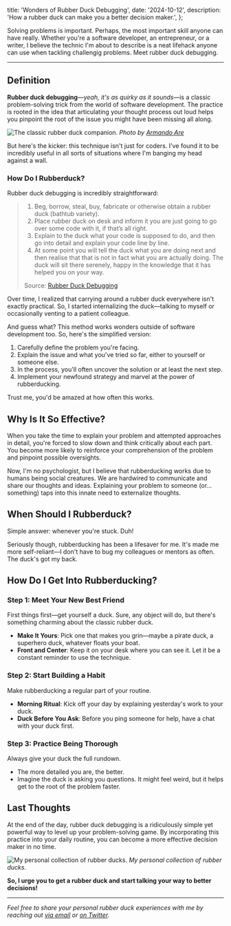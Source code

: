
  title: 'Wonders of Rubber Duck Debugging',
  date: '2024-10-12',
  description: 'How a rubber duck can make you a better decision maker.',
};

Solving problems is important. Perhaps, the most important skill anyone can have really. Whether you're a software developer, an entrepreneur, or a writer, I believe the technic I'm about to describe is a neat lifehack anyone can use when tackling challengig problems. Meet rubber duck debugging.

---

## Definition

**Rubber duck debugging**—_yeah, it's as quirky as it sounds_—is a classic problem-solving trick from the world of software development. The practice is rooted in the idea that articulating your thought process out loud helps you pinpoint the root of the issue you might have been missing all along.

<Image
  alt="The classic rubber duck companion."
  src="/images/pexels-armandoare1-3759364.jpg"
  width={704}
  height={468}
/>
*Photo by [Armando
Are](https://www.pexels.com/photo/close-up-photo-of-a-yellow-rubber-duck-3759364/)*

But here's the kicker: this technique isn't just for coders. I've found it to be incredibly useful in all sorts of situations where I'm banging my head against a wall.

### How Do I Rubberduck?

Rubber duck debugging is incredibly straightforward:

> 1. Beg, borrow, steal, buy, fabricate or otherwise obtain a rubber duck (bathtub variety).
> 2. Place rubber duck on desk and inform it you are just going to go over some code with it, if that’s all right.
> 3. Explain to the duck what your code is supposed to do, and then go into detail and explain your code line by line.
> 4. At some point you will tell the duck what you are doing next and then realise that that is not in fact what you are actually doing. The duck will sit there serenely, happy in the knowledge that it has helped you on your way.
>
> Source: [Rubber Duck Debugging](https://rubberduckdebugging.com/)

Over time, I realized that carrying around a rubber duck everywhere isn't exactly practical. So, I started internalizing the duck—talking to myself or occasionally venting to a patient colleague.

And guess what? This method works wonders outside of software development too. So, here's the simplified version:

1. Carefully define the problem you're facing.
2. Explain the issue and what you've tried so far, either to yourself or someone else.
3. In the process, you'll often uncover the solution or at least the next step.
4. Implement your newfound strategy and marvel at the power of rubberducking.

Trust me, you'd be amazed at how often this works.

## Why Is It So Effective?

When you take the time to explain your problem and attempted approaches in detail, you're forced to slow down and think critically about each part. You become more likely to reinforce your comprehension of the problem and pinpoint possible oversights.

Now, I'm no psychologist, but I believe that rubberducking works due to humans being social creatures. We are hardwired to communicate and share our thoughts and ideas. Explaining your problem to someone (or... something) taps into this innate need to externalize thoughts.

## When Should I Rubberduck?

Simple answer: whenever you're stuck. Duh!

Seriously though, rubberducking has been a lifesaver for me. It's made me more self-reliant—I don't have to bug my colleagues or mentors as often. The duck's got my back.

## How Do I Get Into Rubberducking?

### Step 1: Meet Your New Best Friend

First things first—get yourself a duck. Sure, any object will do, but there's something charming about the classic rubber duck.

- **Make It Yours**: Pick one that makes you grin—maybe a pirate duck, a superhero duck, whatever floats your boat.
- **Front and Center**: Keep it on your desk where you can see it. Let it be a constant reminder to use the technique.

### Step 2: Start Building a Habit

Make rubberducking a regular part of your routine.

- **Morning Ritual**: Kick off your day by explaining yesterday's work to your duck.
- **Duck Before You Ask**: Before you ping someone for help, have a chat with your duck first.

### Step 3: Practice Being Thorough

Always give your duck the full rundown.

- The more detailed you are, the better.
- Imagine the duck is asking you questions. It might feel weird, but it helps get to the root of the problem faster.

## Last Thoughts

At the end of the day, rubber duck debugging is a ridiculously simple yet powerful way to level up your problem-solving game. By incorporating this practice into your daily routine, you can become a more effective decision maker in no time.

<Image
  alt="My personal collection of rubber ducks."
  src="/images/rubber-duck-collection.jpg"
  width={704}
  height={528}
/>
*My personal collection of rubber ducks.*

**So, I urge you to get a rubber duck and start talking your way to better decisions!**

---

_Feel free to share your personal rubber duck experiences with me by reaching out [via email](mailto:daniel@webline.app) or [on Twitter](https://twitter.com/dan_goosewin)._
